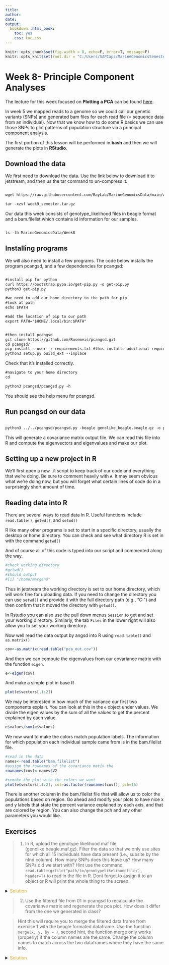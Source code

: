 ```yaml
---
title: 
author: 
date: 
output: 
  bookdown::html_book:
    toc: yes
    css: toc.css
---
```


```r
knitr::opts_chunk$set(fig.width = 8, echo=F, error=T, message=F)
knitr::opts_knit$set(root.dir = "C:/Users/SAPCaps/MarineGenomicsSemester/data/Week8_PCA")
```

# Week 8- Principle Component Analyses 


The lecture for this week focused on **Plotting a PCA** can be found [here](https://github.com/BayLab/MarineGenomicsSemester/blob/main/ppt/MarineGenomics_Lecture_w8.pdf).

In week 5 we mapped reads to a genome so we could call our genetic variants (SNPs) and generated bam files for each read file (= sequence data from an individual). Now that we know how to do some R basics we can use those SNPs to plot patterns of population structure via a principal component analysis. 

The first portion of this lesson will be performed in **bash** and then we will generate the plots in **RStudio**.

## Download the data

We first need to download the data. Use the link below to download it to jetstream, and then us the tar command to un-compress it.


```html

wget https://raw.githubusercontent.com/BayLab/MarineGenomicsData/main/week8_semester.tar.gz

tar -xzvf week9_semester.tar.gz

```

Our data this week consists of genotype_likelihood files in beagle format and a bam.filelist which contains id information for our samples. 

```html

ls -lh MarineGenomicsData/Week8

```

## Installing programs

We will also need to install a few programs. The code below installs the program pcangsd, and a few dependencies for pcangsd:

```html

#install pip for python
curl https://bootstrap.pypa.io/get-pip.py -o get-pip.py
python3 get-pip.py

#we need to add our home directory to the path for pip
#look at path
echo $PATH

#add the location of pip to our path
export PATH="$HOME/.local/bin:$PATH"


#then install pcangsd
git clone https://github.com/Rosemeis/pcangsd.git
cd pcangsd/
pip install --user -r requirements.txt #this installs additional requirements for pcangsd
python3 setup.py build_ext --inplace

```


Check that it's installed correctly.

```html
#navigate to your home directory
cd

python3 pcangsd/pcangsd.py -h
```


You should see the help menu for pcangsd. 

## Run pcangsd on our data

```html

python3 ../../pcangsd/pcangsd.py -beagle genolike_beagle.beagle.gz -o pca_out -threads 28

```


This will generate a covariance matrix output file. We can read this file into R and compute the eigenvectors and eigenvalues and make our plot. 

## Setting up a new project in R

We'll first open a new `.R` script to keep track of our code and everything that we're doing. Be sure to comment heavily with `#`. It may seem obvious what we're doing now, but you will forget what certain lines of code do in a surprisingly short amount of time. 


## Reading data into R

There are several ways to read data in R. Useful functions include `read.table()`, `getwd()`, and `setwd()`

R like many other programs is set to start in a specific directory, usually the desktop or home directory. You can check and see what directory R is set in with the command `getwd()`

And of course all of this code is typed into our script and commented along the way.

```r
#check working directory
#getwd()
#should output
#[1] "/home/margeno"
```


Thus in jetstream the working directory is set to our home directory, which will work fine for uploading data. If you need to change the directory you can use `setwd()` and provide it with the full directory path (e.g., "C:\Users\Serena\Documents\MarineGenomics\") and then confirm that it moved the directory with `getwd()`. 

In Rstudio you can also use the pull down menus `Session` to get and set your working directory. Similarly, the tab `Files` in the lower right will also allow you to set your working directory.


Now well read the data output by angsd into R using `read.table()` and `as.matrix()`


```r
cov<-as.matrix(read.table("pca_out.cov"))
```


And then we can compute the eigenvalues from our covariance matrix with the function `eigen`.


```r
e<-eigen(cov)
```

And make a simple plot in base R


```r
plot(e$vectors[,1:2])
```
We may be interested in how much of the variance our first two components explain. You can look at this in the `e` object under values. We divide the eigen values by the sum of all the values to get the percent explained by each value.

```r
e$values/sum(e$values)
```


We now want to make the colors match population labels. The information for which population each individual sample came from is in the bam.filelist file.


```r
#read in the data
names<-read.table("bam.filelist")
#assign the rownames of the covariance matix the 
rownames(cov)<-names$V2
```

```r
#remake the plot with the colors we want
plot(e$vectors[,1:2], col=as.factor(rownames(cov)), pch=16)
```

There is another column in the bam.filelist file that will allow us to color the populations based on region. Go ahead and modify your plots to have nice x and y labels that state the percent variance explained by each axis, and that are colored by region. You can also change the pch and any other parameters you would like.


## Exercises

> 01. In R, upload the genotype likelihood maf file (genolike.beagle.maf.gz). Filter the data so that we only use sites for which all 15 individuals have data present (i.e., subsite by the nInd column). How many SNPs does this leave us? How many SNPs did we start with?
Hint use the command `read.table(gzfile("path/to/genotypelikelihoodfile/), header=T)` to read in the file in R. Dont forget to assign it to an object or R will print the whole thing to the screen.

<details><summary><span style="color: goldenrod;">Solution</span></summary>
<p>

```r
# read in the data
#read in genotype likelihood data and filter by all individuals
gen<-read.table(gzfile("genolike_beagle.mafs.gz"), header=T)
#filter by nind == 15
gen_allIND<-gen[gen$nInd==15,]
#find how many SNPs we had in the first dataset
dim(gen)
#[1] 282950      7
#how many do we have in the filtered dataset?
dim(gen_allIND)
#[1] 31905     7
```
</p>
</details>

>02. Use the filtered file from 01 in pcangsd to recalculate the covarianve matrix and regenerate the pca plot. How does it differ from the one we generated in class?

>Hint this will require you to merge the filtered data frame from exercise 1 with the beagle formated dataframe. Use the function `merge(x, y, by = )`, second hint, the function merge only works (properly) if the column names are the same. Change the column names to match across the two dataframes where they have the same info.

<details><summary><span style="color: goldenrod;">Solution</span></summary>
<p>

```r
## read in the beagle formatted data
beag<-read.table(gzfile("genolike_beagle.beagle.gz"), header=T)
#look at the column names between the two datasets
colnames(gen)
colnames(beag)
```

annoyingly the beagle formatted data merges the chromo and position columns of the maf dataframe

two solutions: 
1. we could split the columns in beag to match chromo and position
 2. we merge the columns in gen to match the format in beag

since we need the beagle format to run pcangsd lets do option 2. 

we'll use the paste() function to to this

we'll make a new column in gen that is labeled marker to match the beagle column

```r
gen_allIND$marker<-paste(gen_allIND$chromo, gen_allIND$position, sep="_")
#then merge them by the marker column
beag_allIND<-merge(gen_allIND, beag, by="marker")
#that should return a dataframe with 31905 rows and 55 columns
#pcangsd doesn't want those extra columns that came from our merge
#lets get rid of them to leave the 48 columns that beagle needs.
#use colnames to see which ones we want
colnames(beag_allIND)
#we want the first column and then columns 9-55
beag_allIND_final<-beag_allIND[,c(1,9:55)]
#now we have a dataframe with 31905 rows and 48 columns
#let's write a table that we can use to run in pcangsd
write.table(beag_allIND_final, "geno_like_filt_allIND.beagle", 
            sep="\t",
            row.names = F)
#by default write.table outputs a dataframe with row names we dont want that
            
### This writes a file to our Marine Genomics data directory. 
# pcangsd needs the file to be gzipped
```

```html
$ gzip geno_like_filt_allIND.beagle

# and now we can run our pcangsd code

$ python3 ../../pcangsd/pcangsd.py -beagle geno_like_filt_allIND.beagle.gz -o pca_out_allind -threads 28
```
 
 and then we can go back to R and rerun our code to calculate the eigenvalues and eigenvectors for this covariance matrix. 

```r
#read in the new covariance matrix                               
cov_allind<-as.matrix(read.table("pca_out_allind.cov"))
#calculate eigenvalues
e_allind<-eigen(cov_allind)
```

```r
#plot the data
plot(e_allind$vectors[,1:2])
#how much variance does our pc explain
e_allind$values/sum(e_allind$values)                              
                               
```
</p>
</details>



